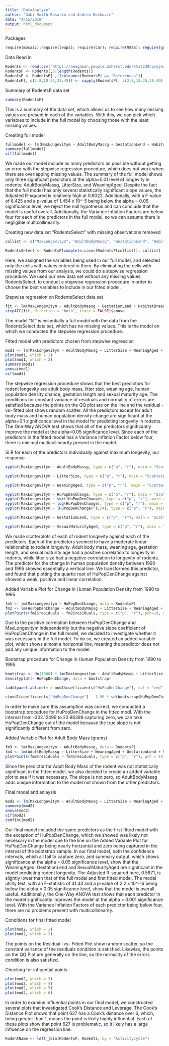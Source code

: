 ```yaml
---
title: "DataAnalyze"
author: "Gabi Smith-Rosario and Andrea Boskovic"
date: "4/15/2018"
output: html_document
---
```



Packages
```r
require(mosaic);require(leaps); require(car); require(MASS); require(ggplot2)
```


Data Read in
```r
Rodents <- read.csv("https://awagaman.people.amherst.edu/stat230/projectsS18/groupDdataS18.csv")
RodentsP <- Rodents[,6:length(Rodents)]
RodentsP <- RodentsP[ ,!(colnames(RodentsP) == "References")]
RodentsP[, c(2:8,10:25,28:49)] <- sapply(RodentsP[, c(2:8,10:25,28:49)], as.numeric)
```


Summary of RodentsP data set

```r
summary(RodentsP)
```
This is a summary of the data set, which allows us to see how many missing values are present in each of the variables. With this, we can pick which variables to include in the full model by choosing those with the least missing values.


Creating full model
```r
fullmodel <- lm(MaxLongevitym ~ AdultBodyMassg + GestationLend + HabitatBreadth + LitterSize + LittersPerYear + PopulationDensitynkm + SexualMaturityAged + WeaningAged + HuPopDenMeannkm + HuPopDenpnkm + HuPopDenChange + TempMeandegC, data = RodentsP)
summary(fullmodel)
vif(fullmodel)
```
We made our model include as many predictors as possible without getting an error with the stepwise regression procedure, which does not work when there are overlapping missing values. The summary of the full model shows only three significant predictors at the alpha=0.01 level of longevity in rodents: AdultBodyMassg, LitterSize, and WeaningAged. Despite the fact that the full model has only several statistically significant slope values, the Adjusted R-squared is relatively high at 0.6022. Additionally, with a F-value of 6.425 and a p-value of 1.454 x 10^-5 being below the alpha = 0.05 significance level, we reject the null hypothesis and can conclude that the model is useful overall. Additionally, the Variance Inflation Factors are below four for each of the predictors in the full model, so we can assume there is negligible multicollinearity.


Creating new data set "RodentsSelect" with missing observations removed
```r
collist <- c("MaxLongevitym", "AdultBodyMassg", "GestationLend", "HabitatBreadth", "LitterSize", "LittersPerYear", "PopulationDensitynkm", "SexualMaturityAged", "WeaningAged", "HuPopDenMeannkm", "HuPopDenpnkm", "HuPopDenChange", "TempMeandegC")

RodentsSelect <- RodentsP[complete.cases(RodentsP[collist]), collist]
```
Here, we assigned the variables being used in our full model, and selected only the cells with values entered in them. By eliminating the cells with missing values from our analysis, we could do a stepwise regression procedure. We used our new data set without any missing values, RodentsSelect, to conduct a stepwise regression procedure in order to choose the best variables to include in our fitted model.


Stepwise regression on RodentsSelect data set
```r
fit <- lm(MaxLongevitym ~ AdultBodyMassg + GestationLend + HabitatBreadth + LitterSize + LittersPerYear + PopulationDensitynkm + SexualMaturityAged + WeaningAged + HuPopDenMeannkm + HuPopDenpnkm + HuPopDenChange + TempMeandegC, data = RodentsSelect)
stepAIC(fit, direction = "both", trace = FALSE)$anova
```
The model "fit" is essentially a full model with the data from the RodentsSelect data set, which has no missing values. This is the model on which we conducted the stepwise regression procedure. 


Fitted model with predictors chosen from stepwise regression
```r
mod1 <- lm(MaxLongevitym ~ AdultBodyMassg + LitterSize + WeaningAged + HuPopDenChange + GestationLend + SexualMaturityAged, data = RodentsP)
plot(mod1, which = 1)
plot(mod1, which = 2)
summary(mod1)
anova(mod1)
vif(mod1) 
```
The stepwise regression procedure shows that the best predictors for rodent longevity are adult body mass, litter size, weaning age, human population density chance, gestation length and sexual maturity age. The conditions for constant variance of residuals and normality of errors are satisfied because the points on the QQ plot are on the line and the residual -vs- fitted plot shows random scatter. All the predictors except for adult body mass and human population density change are significant at the alpha=0.1 significance level in the model for predicting longevity in rodents. The One-Way ANOVA test shows that all of the predictors significantly improve the model at the alpha=0.05 significance level. Since each of the predictors in the fitted model has a Variance Inflation Factor below four, there is minimal multicollinearity present in the model.


SLR for each of the predictors individually against maximum longevity, our response
```r
xyplot(MaxLongevitym ~ AdultBodyMassg, type = c("p", "r"), main = "Scatterplot of Adult Body Mass (grams) and Rodent Longevity", data = RodentsP)

xyplot(MaxLongevitym ~ LitterSize, type = c("p", "r"), main = "Scatterplot of Litter Size and Rodent Longevity", data = RodentsP)

xyplot(MaxLongevitym ~ WeaningAged, type = c("p", "r"), main = "Scatterplot of Weaning Age (days) and Rodent Longevity", data = RodentsP)

xyplot(MaxLongevitym ~ HuPopDenChange, type = c("p", "r"), main = "Scatterplot of Human Population Density Change from 1990 to 1995 and Rodent Longevity", data = RodentsP)
xyplot(MaxLongevitym ~ sqrt(HuPopDenChange), type = c("p", "r"), main = "Scatterplot of Human Population Density Change from 1990 to 1995 and Rodent Longevity", data = RodentsP)
xyplot(MaxLongevitym ~ log(HuPopDenChange), type = c("p", "r"), main = "Scatterplot of Human Population Density Change from 1990 to 1995 and Rodent Longevity", data = RodentsP)
xyplot(MaxLongevitym ~ (HuPopDenChange)^(1/4), type = c("p", "r"), main = "Scatterplot of Human Population Density Change from 1990 to 1995 and Rodent Longevity", data = RodentsP)

xyplot(MaxLongevitym ~ GestationLend, type = c("p", "r"), main = "Scatterplot of Gestation Length (days) and Rodent Longevity", data= RodentsP)

xyplot(MaxLongevitym ~ SexualMaturityAged, type = c("p", "r"), main = "Scatterplot of Sexual Maturity Age (days) and Rodent Longevity", data = RodentsP)
```
We made scatterplots of each of rodent longevity against each of the predictors. Each of the predictors seemed to have a moderate linear relationship to rodent longevity. Adult body mass, weaning age, gestation length, and sexual maturity age had a positive correlation to longevity in rodents, while litter size had a negative correlation to longevity of rodents. The predictor for the change in human population density between 1990 and 1995 showed essentially a vertical line. We transformed this predictor, and found that plotting the quartic root of HuPopDenChange against showed a weak, positive and linear correlation. 


Added Variable Plot for Change in Human Population Density from 1990 to 1995
```r
fm1 <- lm(MaxLongevitym ~ HuPopDenChange, data = RodentsP)
fm2 <- lm(HuPopDenChange ~ AdultBodyMassg + LitterSize + WeaningAged + GestationLend + SexualMaturityAged, data = RodentsP)
plotPoints(fm1$residuals ~ fm2$residuals, type = c("p", "r"), pch=19, alpha=0.3, cex=2, main = "Added Variable Plot for Change in Human Population Density from 1990 to 1995")
```
Due to the positive correlation between HuPopDenChange and MaxLongevitym independently but the negative slope coefficient of HuPopDenChange in the full model, we decided to investigate whether it was necessary in the full model. To do so, we created an added variable plot, which shows almost a horizontal line, meaning the predictor does not add any unique information to the model.


Bootstrap procedure for Change in Human Population Density from 1990 to 1995
```r
bootstrap <- do(1000) * lm(MaxLongevitym ~ AdultBodyMassg + LitterSize + WeaningAged + HuPopDenChange + GestationLend + SexualMaturityAged, data = RodentsP[resample(1:nrow(RodentsP)),])$coefficients
densityplot(~ HuPopDenChange, data = bootstrap)

ladd(panel.abline(v = mod1$coefficients["HuPopDenChange"], col = "red", lwd = 3))

c(mod1$coefficients["HuPopDenChange"] - 1.96 * sd(bootstrap$HuPopDenChange), mod1$coefficients["HuPopDenChange"] + 1.96 * sd(bootstrap$HuPopDenChange))
```
In order to make sure this assumption was correct, we conducted a bootstrap procedure for HuPopDenChange in the fitted modl. With the interval from -302.12499 to 22.96399 capturing zero, we can take HuPopDenChange out of the model because the true slope is not significantly different from zero.


Added Variable Plot for Adult Body Mass (grams)
```r
fm3 <- lm(MaxLongevitym ~ AdultBodyMassg, data = RodentsP)
fm4 <- lm(AdultBodyMassg ~ LitterSize + WeaningAged + GestationLend + SexualMaturityAged, data = RodentsP)
plotPoints(fm3$residuals ~ fm4$residuals, type = c("p", "r"), pch = 19, alpha = 0.3, cex = 2, main = "Added Variable Plot for Adult Body Mass (grams)")
```
Since the predictor for Adult Body Mass of the rodent was not statistically significant in the fitted model, we also decided to create an added variable plot to see if it was necessary. The slope is not zero, so AdultBodyMassg adds unique information to the model not shown from the other predictors.


Final model and anlaysis
```r
mod2 <- lm(MaxLongevitym ~ AdultBodyMassg + LitterSize + WeaningAged + GestationLend + SexualMaturityAged, data = RodentsP)
summary(mod2)
anova(mod2)
vif(mod2)
confint(mod2)
```
Our final model included the same predictors as the first fitted model with the exception of HuPopDenChange, which we showed was likely not necessary in the model due to the line on the Added Variable Plot for HuPopDenChange being nearly horizontal and zero being captured in the interval of the bootstrap sample. In our final model, both the confidence intervals, which all fail to capture zero, and summary output, which shows significance at the alpha = 0.05 significance level, show that the WeaningAged, GestationLend and SexualMaturityAged are significant in the model predicting rodent longevity. The Adjusted R-squared here, 0.5871, is slightly lower than that of the full model and first fitted model. The model utility test, with an F-statistic of 31.43 and a p-value of 2.2 x 10^-16 being below the alpha = 0.05 significance level, show that the model is overall useful. Additionally, the One-Way ANOVA test shows that each predictor in the model significantly improves the model at the alpha = 0.001 significance level. With the Variance Inflation Factors of each predictor being below four, there are no problems present with multicollinearity.


Conditions for final fitted model
```r
plot(mod2, which = 1)
plot(mod2, which = 2)
```
The points on the Residual -vs- Fitted Plot show random scatter, so the constant variance of the residuals condition is satisfied. Likewise, the points on the QQ Plot are generally on the line, so the normality of the errors condition is also satisfied.


Checking for influential points
```r
plot(mod2, which = 3)
plot(mod2, which = 4)
plot(mod2, which = 5)
plot(mod2, which = 6)
```
In order to examine influential points in our final model, we constructed several plots that investigated Cook's Distance and Leverage. The Cook's Distance Plot shows that point 627 has a Cook's distance over 6, which, being greater than 1, means the point is likely highly influential. Each of these plots show that point 627 is problematic, so it likely has a large influence on the regression line.


```r
RodentName <- left_join(RodentsP, Rodents, by = "ActivityCycle")
```
